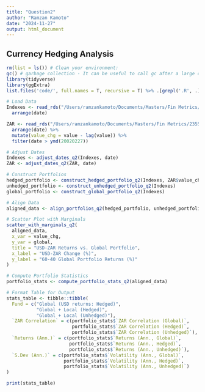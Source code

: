 ```yaml
---
title: "Question2"
author: "Ramzan Kamoto"
date: "2024-11-27"
output: html_document
---
```


## Currency Hedging Analysis 

```r
rm(list = ls()) # Clean your environment:
gc() # garbage collection - It can be useful to call gc after a large object has been removed, as this may prompt R to return memory to the operating system.
library(tidyverse)
library(ggExtra)
list.files('code/', full.names = T, recursive = T) %>% .[grepl('.R', .)] %>% as.list() %>% walk(~source(.))
```



```r

# Load Data
Indexes <- read_rds("/Users/ramzankamoto/Documents/Masters/Fin Metrics/23550716fmx/data/Cncy_Hedge_Assets.rds") %>%
  arrange(date)

ZAR <- read_rds("/Users/ramzankamoto/Documents/Masters/Fin Metrics/23550716fmx/data/Monthly_zar.rds") %>%
  arrange(date) %>%
  mutate(value_chg = value - lag(value)) %>%
  filter(date > ymd(20020227))

# Adjust Dates
Indexes <- adjust_dates_q2(Indexes, date)
ZAR <- adjust_dates_q2(ZAR, date)

# Construct Portfolios
hedged_portfolio <- construct_hedged_portfolio_q2(Indexes, ZAR$value_chg)
unhedged_portfolio <- construct_unhedged_portfolio_q2(Indexes)
global_portfolio <- construct_global_portfolio_q2(Indexes)

# Align Data
aligned_data <- align_portfolios_q2(hedged_portfolio, unhedged_portfolio, global_portfolio, ZAR)

# Scatter Plot with Marginals
scatter_with_marginals_q2(
  aligned_data,
  x_var = value_chg,
  y_var = global,
  title = "USD-ZAR Returns vs. Global Portfolio",
  x_label = "USD-ZAR Change (%)",
  y_label = "60-40 Global Portfolio Returns (%)"
)

# Compute Portfolio Statistics
portfolio_stats <- compute_portfolio_stats_q2(aligned_data)

# Format Table for Output
stats_table <- tibble::tibble(
  Fund = c("Global (USD returns: Hedged)", 
           "Global + Local (Hedged)", 
           "Global + Local (Unhedged)"),
  `ZAR Correlation` = c(portfolio_stats$`ZAR Correlation (Global)`,
                        portfolio_stats$`ZAR Correlation (Hedged)`,
                        portfolio_stats$`ZAR Correlation (Unhedged)`),
  `Returns (Ann.)` = c(portfolio_stats$`Returns (Ann., Global)`,
                       portfolio_stats$`Returns (Ann., Hedged)`,
                       portfolio_stats$`Returns (Ann., Unhedged)`),
  `S.Dev (Ann.)` = c(portfolio_stats$`Volatility (Ann., Global)`,
                     portfolio_stats$`Volatility (Ann., Hedged)`,
                     portfolio_stats$`Volatility (Ann., Unhedged)`)
)

print(stats_table)


```

